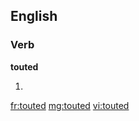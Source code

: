 ==English==

===Verb===
'''touted'''

# {{past of|[[tout]]}}

[[fr:touted]]
[[mg:touted]]
[[vi:touted]]
